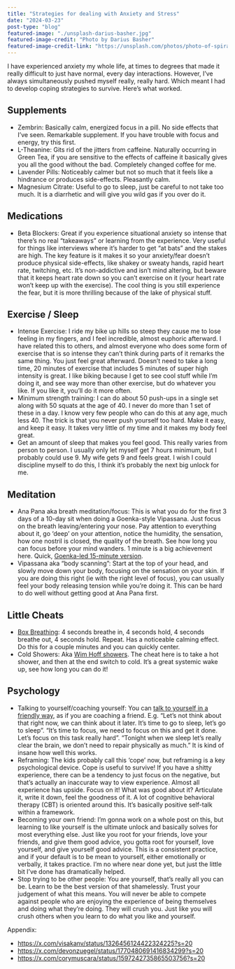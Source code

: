 ```yaml
---
title: "Strategies for dealing with Anxiety and Stress"
date: "2024-03-23"
post-type: "blog"
featured-image: "./unsplash-darius-basher.jpg"
featured-image-credit: "Photo by Darius Basher"
featured-image-credit-link: "https://unsplash.com/photos/photo-of-spiral-yellow-and-green-illustration-nUfYAGBv3qI"
---
```


I have experienced anxiety my whole life, at times to degrees that made it really difficult to just have normal, every day interactions. However, I’ve always simultaneously pushed myself really, really hard. Which meant I had to develop coping strategies to survive. Here’s what worked. 

## Supplements
- Zembrin: Basically calm, energized focus in a pill. No side effects that I’ve seen. Remarkable supplement. If you have trouble with focus and energy, try this first. 
- L-Theanine: Gits rid of the jitters from caffeine. Naturally occurring in Green Tea, if you are sensitive to the effects of caffeine it basically gives you all the good without the bad. Completely changed coffee for me. 
- Lavender Pills: Noticeably calmer but not so much that it feels like a hindrance or produces side-effects. Pleasantly calm. 
- Magnesium Citrate: Useful to go to sleep, just be careful to not take too much. It is a diarrhetic and will give you wild gas if you over do it. 

## Medications
- Beta Blockers: Great if you experience situational anxiety so intense that there’s no real “takeaways” or learning from the experience. Very useful for things like interviews where it’s harder to get “at bats” and the stakes are high. The key feature is it makes it so your anxiety/fear doesn’t produce physical side-effects, like shakey or sweaty hands, rapid heart rate, twitching, etc. It’s non-addictive and isn’t mind altering, but beware that it keeps heart rate down so you can’t exercise on it (your heart rate won’t keep up with the exercise). The cool thing is you still experience the fear, but it is more thrilling because of the lake of physical stuff. 

## Exercise / Sleep
- Intense Exercise: I ride my bike up hills so steep they cause me to lose feeling in my fingers, and I feel incredible, almost euphoric afterward. I have related this to others, and almost everyone who does some form of exercise that is so intense they can’t think during parts of it remarks the same thing. You just feel great afterward. Doesn’t need to take a long time, 20 minutes of exercise that includes 5 minutes of super high intensity is great. I like biking because I get to see cool stuff while I’m doing it, and see way more than other exercise, but do whatever you like. If you like it, you’ll do it more often. 
- Minimum strength training: I can do about 50 push-ups in a single set along with 50 squats at the age of 40. I never do more than 1 set of these in a day. I know very few people who can do this at any age, much less 40. The trick is that you never push yourself too hard. Make it easy, and keep it easy. It takes very little of my time and it makes my body feel great. 
- Get an amount of sleep that makes you feel good. This really varies from person to person. I usually only let myself get 7 hours minimum, but I probably could use 9. My wife gets 9 and feels great. I wish I could discipline myself to do this, I think it’s probably the next big unlock for me. 

## Meditation
- Ana Pana aka breath meditation/focus: This is what you do for the first 3 days of a 10-day sit when doing a Goenka-style Vipassana. Just focus on the breath leaving/entering your nose. Pay attention to everything about it, go ‘deep’ on your attention, notice the humidity, the sensation, how one nostril is closed, the quality of the breath. See how long you can focus before your mind wanders. 1 minute is a big achievement here. Quick, [Goenka-led 15-minute version](https://www.youtube.com/watch?v=eyM_c3wSh8s). 
- Vipassana aka “body scanning”: Start at the top of your head, and slowly move down your body, focusing on the sensation on your skin. If you are doing this right (ie with the right level of focus), you can usually feel your body releasing tension while you’re doing it. This can be hard to do well without getting good at Ana Pana first. 

## Little Cheats
- [Box Breathing](https://www.healthline.com/health/box-breathing#slowly-exhale): 4 seconds breathe in, 4 seconds hold, 4 seconds breathe out, 4 seconds hold. Repeat. Has a noticeable calming effect. Do this for a couple minutes and you can quickly center. 
- Cold Showers: Aka [Wim Hoff showers](https://www.wimhofmethod.com/benefits-of-cold-showers). The cheat here is to take a hot shower, and then at the end switch to cold. It’s a great systemic wake up, see how long you can do it!

## Psychology
- Talking to yourself/coaching yourself: You can [talk to yourself in a friendly way](https://x.com/devonzuegel/status/1770480691416834299?s=20), as if you are coaching a friend. E.g. “Let’s not think about that right now, we can think about it later. It’s time to go to sleep, let’s go to sleep”. “It’s time to focus, we need to focus on this and get it done. Let’s focus on this task really hard”. “Tonight when we sleep let’s really clear the brain, we don’t need to repair physically as much.” It is kind of insane how well this works. 
- Reframing: The kids probably call this ‘cope’ now, but reframing is a key psychological device. Cope is useful to survive! If you have a shitty experience, there can be a tendency to just focus on the negative, but that’s actually an inaccurate way to view experience. Almost all experience has upside. Focus on it! What was good about it? Articulate it, write it down, feel the goodness of it. A lot of cognitive behavioral therapy (CBT) is oriented around this. It’s basically positive self-talk within a framework. 
- Becoming your own friend: I’m gonna work on a whole post on this, but learning to like yourself is the ultimate unlock and basically solves for most everything else. Just like you root for your friends, love your friends, and give them good advice, you gotta root for yourself, love yourself, and give yourself good advice. This is a consistent practice, and if your default is to be mean to yourself, either emotionally or verbally, it takes practice. I’m no where near done yet, but just the little bit I’ve done has dramatically helped. 
- Stop trying to be other people: You are yourself, that’s really all you can be. Learn to be the best version of that shamelessly. Trust your judgement of what this means. You will never be able to compete against people who are enjoying the experience of being themselves and doing what they’re doing. They will crush you. Just like you will crush others when you learn to do what you like and yourself. 

Appendix:
- https://x.com/visakanv/status/1326456124422324225?s=20
- https://x.com/devonzuegel/status/1770480691416834299?s=20
- https://x.com/corymuscara/status/1597242735865503756?s=20


